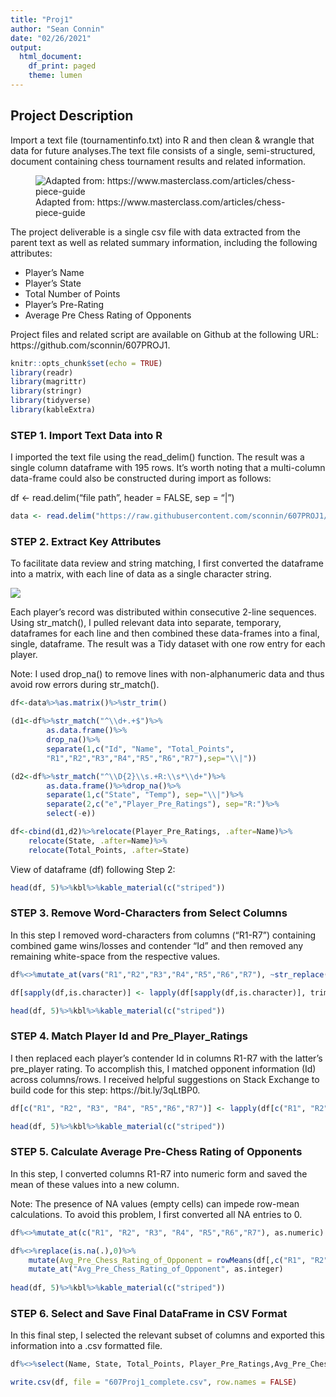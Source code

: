 ---
title: "Proj1"
author: "Sean Connin"
date: "02/26/2021"
output:
  html_document:
    df_print: paged
    theme: lumen
---

## Project Description 

Import a text file (tournamentinfo.txt) into R and then clean & wrangle that data for future analyses.The text file consists of a single, semi-structured, document containing chess tournament results and related information.  

![Adapted from: https://www.masterclass.com/articles/chess-piece-guide](Chess.PNG)

The project deliverable is a single csv file with data extracted from the parent text as well as related summary information, including the following attributes:

* Player's Name
* Player's State
* Total Number of Points
* Player’s Pre-Rating
* Average Pre Chess Rating of Opponents

Project files and related script are available on Github at the following URL: https://github.com/sconnin/607PROJ1.


```{r setup, include=FALSE}
knitr::opts_chunk$set(echo = TRUE)
library(readr)
library(magrittr)
library(stringr)
library(tidyverse)
library(kableExtra)
```

### STEP 1. Import Text Data into R

I imported the text file using the read_delim() function. The result was a single column dataframe with 195 rows. It's worth noting that a multi-column data-frame could also be constructed during import as follows: 

df <- read.delim("file path", header = FALSE, sep = "|")

```{r, fig.width=5, fig.height=2}

data <- read.delim("https://raw.githubusercontent.com/sconnin/607PROJ1/main/tournamentinfo.txt")

```
### STEP 2. Extract Key Attributes 

To facilitate data review and string matching, I first converted the dataframe into a matrix, with each line of data as a single character string.

![](2.PNG)

Each player's record was distributed within consecutive 2-line sequences. Using str_match(), I pulled relevant data into separate, temporary, dataframes for each line and then combined these data-frames into a final, single, dataframe. The result was a Tidy dataset with one row entry for each player.

Note: I used drop_na() to remove lines with non-alphanumeric data and thus avoid row errors during str_match(). 

```{r,  message=FALSE, warning=FALSE,  results="hide" }

df<-data%>%as.matrix()%>%str_trim()

(d1<-df%>%str_match("^\\d+.+$")%>%
        as.data.frame()%>%
        drop_na()%>%
        separate(1,c("Id", "Name", "Total_Points",
        "R1","R2","R3","R4","R5","R6","R7"),sep="\\|"))

(d2<-df%>%str_match("^\\D{2}\\s.+R:\\s*\\d+")%>%
        as.data.frame()%>%drop_na()%>%
        separate(1,c("State", "Temp"), sep="\\|")%>%
        separate(2,c("e","Player_Pre_Ratings"), sep="R:")%>%
        select(-e))

df<-cbind(d1,d2)%>%relocate(Player_Pre_Ratings, .after=Name)%>%
    relocate(State, .after=Name)%>%
    relocate(Total_Points, .after=State)

```
View of dataframe (df) following Step 2:
```{r}

head(df, 5)%>%kbl%>%kable_material(c("striped"))

```

### STEP 3. Remove Word-Characters from Select Columns

In this step I removed word-characters from columns ("R1-R7") containing combined game wins/losses and contender "Id" and then removed any remaining white-space from the respective values. 

```{r}

df%<>%mutate_at(vars("R1","R2","R3","R4","R5","R6","R7"), ~str_replace(.,"\\w\\s", ""))

df[sapply(df,is.character)] <- lapply(df[sapply(df,is.character)], trimws)

head(df, 5)%>%kbl%>%kable_material(c("striped"))

```
### STEP 4. Match Player Id and Pre_Player_Ratings 

I then replaced each player's contender Id in columns R1-R7 with the latter's pre_player rating. To accomplish this, I matched opponent information (Id) across columns/rows. I received helpful suggestions on Stack Exchange to build code for this step: https://bit.ly/3qLtBP0.


```{r}

df[c("R1", "R2", "R3", "R4", "R5","R6","R7")] <- lapply(df[c("R1", "R2", "R3", "R4", "R5","R6","R7")], function(x) df$Player_Pre_Ratings[match(x, df$Id)])

head(df, 5)%>%kbl%>%kable_material(c("striped"))
```
### STEP 5. Calculate Average Pre-Chess Rating of Opponents 

In this step, I converted columns R1-R7 into numeric form and saved the mean of these values into a new column. 

Note: The presence of NA values (empty cells) can impede row-mean calculations. To avoid this problem, I first converted all NA entries to 0. 

```{r}
df%<>%mutate_at(c("R1", "R2", "R3", "R4", "R5","R6","R7"), as.numeric)

df%<>%replace(is.na(.),0)%>%
    mutate(Avg_Pre_Chess_Rating_of_Opponent = rowMeans(df[,c("R1", "R2", "R3", "R4", "R5","R6","R7")]))%>%
    mutate_at("Avg_Pre_Chess_Rating_of_Opponent", as.integer)
                                   
head(df, 5)%>%kbl%>%kable_material(c("striped"))

```
### STEP 6. Select and Save Final DataFrame in CSV Format

In this final step, I selected the relevant subset of columns and exported this information into a .csv formatted file. 

```{r}

df%<>%select(Name, State, Total_Points, Player_Pre_Ratings,Avg_Pre_Chess_Rating_of_Opponent)

write.csv(df, file = "607Proj1_complete.csv", row.names = FALSE)
```

